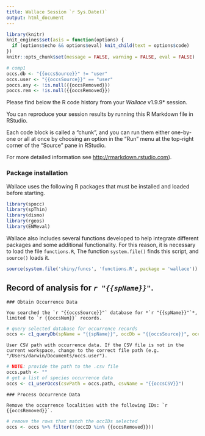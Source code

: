 ```yaml
---
title: Wallace Session `r Sys.Date()`
output: html_document
---
```


```r
library(knitr)
knit_engines$set(asis = function(options) {
  if (options$echo && options$eval) knit_child(text = options$code)
})
knitr::opts_chunk$set(message = FALSE, warning = FALSE, eval = FALSE)
```

```r
# comp1
occs.db <- "{{occsSource}}" != "user"
occs.user <- "{{occsSource}}" == "user"
poccs.any <- !is.null({{occsRemoved}})
poccs.rem <- !is.null({{occsRemoved}})
```

Please find below the R code history from your *Wallace* v1.9.9* session. 

You can reproduce your session results by running this R Markdown file in RStudio. 

Each code block is called a "chunk", and you can run them either one-by-one or all at once by choosing an option in the "Run" menu at the top-right corner of the "Source" pane in RStudio. 

For more detailed information see <http://rmarkdown.rstudio.com>).

### Package installation

Wallace uses the following R packages that must be installed and loaded before starting.
```r
library(spocc)
library(spThin)
library(dismo)
library(rgeos)
library(ENMeval)
```

Wallace also includes several functions developed to help integrate different packages and some additional functionality. For this reason, it is necessary to load the file `functions.R`, The function `system.file()` finds this script, and `source()` loads it.

```r
source(system.file('shiny/funcs', 'functions.R', package = 'wallace'))
```

## Record of analysis for *`r "{{spName}}"`*.

```asis
### Obtain Occurrence Data
```

```asis
You searched the `r "{{occsSource}}"` database for *`r "{{spName}}"`*, limited to `r {{occsNum}}` records. 
```

```r
# query selected database for occurrence records
occs <- c1_queryDb(spName = "{{spName}}", occDb = "{{occsSource}}", occNum = {{occsNum}})
```

```asis
User CSV path with occurrence data. If the CSV file is not in the current workspace, change to the correct file path (e.g. "/Users/darwin/Documents/occs.user").
```

```r
# NOTE: provide the path to the .csv file
occs.path <- ""
# get a list of species occurrence data
occs <- c1_userOccs(csvPath = occs.path, csvName = "{{occsCSV}}")
```


```asis
### Process Occurrence Data
```

```asis
Remove the occurrence localities with the following IDs: `r {{occsRemoved}}`.
```

```r
# remove the rows that match the occIDs selected
occs <- occs %>% filter(!(occID %in% {{occsRemoved}}))
```



